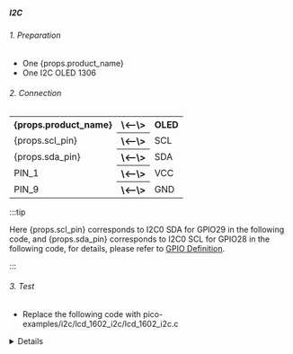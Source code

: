 
##### I2C

###### 1. Preparation

- One {props.product_name}
- One I2C OLED 1306

###### 2. Connection

<table>
    <tr>
        <th>{props.product_name}</th>
        <th>\<--\></th>
        <th>OLED</th>
    </tr>
    <tr>
        <td>{props.scl_pin}</td>
        <th>\<--\></th>
        <td>SCL</td>
    </tr>
    <tr>
        <td>{props.sda_pin}</td>
        <th>\<--\></th>
        <td>SDA</td>
    </tr>
    <tr>
        <td>PIN_1</td>
        <th>\<--\></th>
        <td>VCC</td>
    </tr>
    <tr>
        <td>PIN_9</td>
        <th>\<--\></th>
        <td>GND</td>
    </tr>

</table>

:::tip

Here {props.scl_pin} corresponds to I2C0 SDA for GPIO29 in the following code, and {props.sda_pin} corresponds to I2C0 SCL for GPIO28 in the following code, for details, please refer to <a href={props.gpio_definition}>GPIO Definition</a>.

:::

###### 3. Test

- Replace the following code with pico-examples/i2c/lcd_1602_i2c/lcd_1602_i2c.c

<details>

    <summary>lcd_1602_i2c.c</summary>

```c

    #include <stdio.h>
    #include <string.h>
    #include "pico/stdlib.h"
    #include "hardware/i2c.h"
    #include "pico/binary_info.h"

    #define I2C_ID i2c0
    #define I2C_SDA_PIN 28
    #define I2C_SCL_PIN 29

    // commands
    const int LCD_CLEARDISPLAY = 0x01;
    const int LCD_RETURNHOME = 0x02;
    const int LCD_ENTRYMODESET = 0x04;
    const int LCD_DISPLAYCONTROL = 0x08;
    const int LCD_CURSORSHIFT = 0x10;
    const int LCD_FUNCTIONSET = 0x20;
    const int LCD_SETCGRAMADDR = 0x40;
    const int LCD_SETDDRAMADDR = 0x80;

    // flags for display entry mode
    const int LCD_ENTRYSHIFTINCREMENT = 0x01;
    const int LCD_ENTRYLEFT = 0x02;

    // flags for display and cursor control
    const int LCD_BLINKON = 0x01;
    const int LCD_CURSORON = 0x02;
    const int LCD_DISPLAYON = 0x04;

    // flags for display and cursor shift
    const int LCD_MOVERIGHT = 0x04;
    const int LCD_DISPLAYMOVE = 0x08;

    // flags for function set
    const int LCD_5x10DOTS = 0x04;
    const int LCD_2LINE = 0x08;
    const int LCD_8BITMODE = 0x10;

    // flag for backlight control
    const int LCD_BACKLIGHT = 0x08;

    const int LCD_ENABLE_BIT = 0x04;

    // By default these LCD display drivers are on bus address 0x27
    static int addr = 0x27;

    // Modes for lcd_send_byte
    #define LCD_CHARACTER  1
    #define LCD_COMMAND	0

    #define MAX_LINES	  2
    #define MAX_CHARS	  16

    /* Quick helper function for single byte transfers */
    void i2c_write_byte(uint8_t val) {
        i2c_write_blocking(I2C_ID, addr, &val, 1, false);
    }

    void lcd_toggle_enable(uint8_t val) {
        // Toggle enable pin on LCD display
        // We cannot do this too quickly or things don't work
    #define DELAY_US 600
        sleep_us(DELAY_US);
        i2c_write_byte(val | LCD_ENABLE_BIT);
        sleep_us(DELAY_US);
        i2c_write_byte(val & ~LCD_ENABLE_BIT);
        sleep_us(DELAY_US);
    }

    // The display is sent a byte as two separate nibble transfers
    void lcd_send_byte(uint8_t val, int mode) {
        uint8_t high = mode | (val & 0xF0) | LCD_BACKLIGHT;
        uint8_t low = mode | ((val << 4) & 0xF0) | LCD_BACKLIGHT;

        i2c_write_byte(high);
        lcd_toggle_enable(high);
        i2c_write_byte(low);
        lcd_toggle_enable(low);
    }

    void lcd_clear(void) {
        lcd_send_byte(LCD_CLEARDISPLAY, LCD_COMMAND);
    }

    // go to location on LCD
    void lcd_set_cursor(int line, int position) {
        int val = (line == 0) ? 0x80 + position : 0xC0 + position;
        lcd_send_byte(val, LCD_COMMAND);
    }

    static void inline lcd_char(char val) {
        lcd_send_byte(val, LCD_CHARACTER);
    }

    void lcd_string(const char *s) {
        while (*s) {
            lcd_char(*s++);
        }
    }

    void lcd_init() {
        lcd_send_byte(0x03, LCD_COMMAND);
        lcd_send_byte(0x03, LCD_COMMAND);
        lcd_send_byte(0x03, LCD_COMMAND);
        lcd_send_byte(0x02, LCD_COMMAND);

        lcd_send_byte(LCD_ENTRYMODESET | LCD_ENTRYLEFT, LCD_COMMAND);
        lcd_send_byte(LCD_FUNCTIONSET | LCD_2LINE, LCD_COMMAND);
        lcd_send_byte(LCD_DISPLAYCONTROL | LCD_DISPLAYON, LCD_COMMAND);
        lcd_clear();
    }

    int main() {
        i2c_init(I2C_ID, 100 * 1000);
        gpio_set_function(I2C_SDA_PIN, GPIO_FUNC_I2C);
        gpio_set_function(I2C_SCL_PIN, GPIO_FUNC_I2C);
        gpio_pull_up(I2C_SDA_PIN);
        gpio_pull_up(I2C_SCL_PIN);
        // Make the I2C pins available to picotool
        bi_decl(bi_2pins_with_func(I2C_SDA_PIN, I2C_SCL_PIN, GPIO_FUNC_I2C));

        lcd_init();

        static char *message[] =
                {
                        "RP2040 by", "Raspberry Pi",
                        "A brand new", "microcontroller",
                        "Twin core M0", "Full C SDK",
                        "More power in", "your product",
                        "More beans", "than Heinz!"
                };

        while (1) {
            for (int m = 0; m < sizeof(message) / sizeof(message[0]); m += MAX_LINES) {
                for (int line = 0; line < MAX_LINES; line++) {
                    lcd_set_cursor(line, (MAX_CHARS / 2) - strlen(message[m + line]) / 2);
                    lcd_string(message[m + line]);
                }
                sleep_ms(2000);
                lcd_clear();
            }
        }
    }

```

    </details>

- Compile

  <div>
    {props.platform === "Linux" ? (
      <div>
        <PreView>
          cd pico-examples/build
          <br />
          rm -rf *<br />
          cmake ..
          <br />
          make -j$(nproc)
          <br />
        </PreView>{" "}
      </div>
    ) : null}
    {props.platform === "Windows" ? (
      <div>
        <PreView>
          cd pico-examples/build/
          <br />
          rm -rf *<br />
          cmake -G "Ninja" ..
          <br />
          ninja
          <br />
        </PreView>{" "}
      </div>
    ) : null}
  </div>

  After successful compilation, a file named lcd_1602_i2c.uf2 will be created in the pico-examples/build/i2c/lcd_1602_i2c/ directory

- Flash

  - <a href={props.flash_url}>Reboot RP2040</a>

  - Drag the lcd_1602_i2c.uf2 file into the RP2040, and after the RP2040 disappears, the OLED will have a paragraph of text
